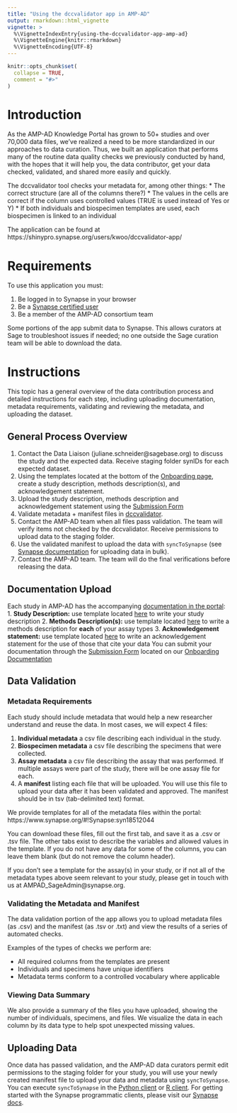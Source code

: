```yaml
---
title: "Using the dccvalidator app in AMP-AD"
output: rmarkdown::html_vignette
vignette: >
  %\VignetteIndexEntry{using-the-dccvalidator-app-amp-ad}
  %\VignetteEngine{knitr::rmarkdown}
  %\VignetteEncoding{UTF-8}
---
```


```r
knitr::opts_chunk$set(
  collapse = TRUE,
  comment = "#>"
)
```

# Introduction


As the AMP-AD Knowledge Portal has grown to 50+ studies and over
70,000 data files, we've realized a need to be more standardized in our
approaches to data curation. Thus, we built an application that performs many of
the routine data quality checks we previously conducted by hand, with the hopes
that it will help you, the data contributor, get your data checked, validated,
and shared more easily and quickly.

The dccvalidator tool checks your metadata for, among other things:
* The correct structure (are all of the columns there?)
* The values in the cells are correct if the column uses controlled values (TRUE is used instead of Yes or Y)
* If both individuals and biospecimen templates are used, each biospecimen is linked to an individual


The application can be found at https://shinypro.synapse.org/users/kwoo/dccvalidator-app/

# Requirements

To use this application you must:

1. Be logged in to Synapse in your browser
2. Be a [Synapse certified user](https://docs.synapse.org/articles/accounts_certified_users_and_profile_validation.html)
3. Be a member of the AMP-AD consortium team

Some portions of the app submit data to Synapse. This allows curators at Sage to
troubleshoot issues if needed; no one outside the Sage curation team will be
able to download the data.

# Instructions

This topic has a general overview of the data contribution process and
detailed instructions for each step, including uploading documentation, metadata
requirements, validating and reviewing the metadata, and uploading the dataset.

## General Process Overview

1. Contact the Data Liaison (juliane.schneider@sagebase.org) to discuss the study and the expected data. Receive
staging folder synIDs for each expected dataset.
2. Using the templates located at the bottom of the [Onboarding page](https://www.synapse.org/#!Synapse:syn24986618), create a study description, methods description(s), and acknowledgement statement.
3. Upload the study description, methods description and acknowledgement statement using the [Submission Form](https://www.synapse.org/#!Synapse:syn25051271)
4. Validate metadata + manifest files in [dccvalidator](https://shinypro.synapse.org/users/kwoo/dccvalidator-app/).
5. Contact the AMP-AD team when all files pass validation. The team will verify
items not checked by the dccvalidator. Receive permissions to upload data to the
staging folder.
6. Use the validated manifest to upload the data with `syncToSynapse` (see
[Synapse documentation](https://docs.synapse.org/articles/uploading_in_bulk.html) for uploading data in bulk).
7. Contact the AMP-AD team. The team will do the final verifications before
releasing the data.

## Documentation Upload

Each study in AMP-AD has the accompanying [documentation in the portal](https://adknowledgeportal.synapse.org/#/Explore/Studies?Study=syn8391648):
1. **Study Description:** use template located [here](https://www.synapse.org/#!Synapse:syn25014531) to write your study description
2. **Methods Description(s):** use template located [here](https://www.synapse.org/#!Synapse:syn25018065) to write a methods description for **each** of your assay types
3. **Acknowledgement statement:** use template located [here](https://www.synapse.org/#!Synapse:syn25014532) to write an acknowledgement statement for the use of those that cite your data
You can submit your documentation through the [Submission Form](https://www.synapse.org/#!Synapse:syn25051271) located on our [Onboarding Documentation](https://www.synapse.org/#!Synapse:syn24986618)

## Data Validation

### Metadata Requirements

Each study should include metadata that would help a new researcher understand
and reuse the data. In most cases, we will expect 4 files:

1. **Individual metadata** a csv file describing each individual in the study.
2. **Biospecimen metadata** a csv file describing the specimens that were collected.
3. **Assay metadata** a csv file describing the assay that was performed. If multiple
   assays were part of the study, there will be one assay file for each.
4. A **manifest** listing each file that will be uploaded. You will use this
   file to upload your data after it has been validated and approved. The manifest
   should be in tsv (tab-delimited text) format.

We provide templates for all of the metadata files within the portal:
https://www.synapse.org/#!Synapse:syn18512044

You can download these files, fill out the first tab, and save it as a .csv or .tsv
file. The other tabs exist to describe the variables and allowed values in the
template. If you do not have any data for some of the columns, you can leave
them blank (but do not remove the column header).

If you don't see a template for the assay(s) in your study, or if not all of the
metadata types above seem relevant to your study, please get in touch with us at
AMPAD_SageAdmin@synapse.org.

### Validating the Metadata and Manifest

The data validation portion of the app allows you to upload metadata files (as
.csv) and the manifest (as .tsv or .txt) and view the results of a series of
automated checks.

Examples of the types of checks we perform are:

- All required columns from the templates are present 
- Individuals and specimens have unique identifiers
- Metadata terms conform to a controlled vocabulary where applicable

### Viewing Data Summary

We also provide a summary of the files you have uploaded, showing the number of
individuals, specimens, and files. We visualize the data in each column by its
data type to help spot unexpected missing values.

## Uploading Data

Once data has passed validation, and the AMP-AD data curators permit edit
permissions to the staging folder for your study, you will use your newly
created manifest file to upload your data and metadata using `syncToSynapse`.
You can execute `syncToSynapse` in the 
[Python client](https://python-docs.synapse.org/build/html/synapseutils.html#synapseutils.sync.syncToSynapse)
or 
[R client](https://github.com/Sage-Bionetworks/synapserutils#upload-data-in-bulk).
For getting started with the Synapse programmatic clients, please visit our
[Synapse docs](https://docs.synapse.org/articles/api_documentation.html).
